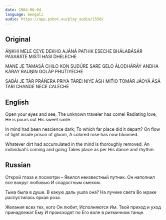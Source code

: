 ```yaml
---
date: 1984-06-04
language: bengali
audio: https://app.psbot.eu/play_audio/1550/
---
```


## Original

ÁṊKHI MELE CEYE DEKHO
AJÁNÁ PATHIK ESECHE
BHÁLABÁSÁR PASARÁTE
MIŚT́I HÁSI D́HELECHE

MANE JE TAMASÁ CHILO
KON SUDÚRE SARE GELO
ÁLODHÁRÁY ANDHA KÁRAY
RAUṊIN GOLÁP PHUT́IYECHE

SABÁI JE TÁR PRÁŃERA PRIYA
TÁREI NIYE ÁSH MIT́IO
TOMÁR JÁOYÁ ÁSÁ TÁRI
CHANDE NECE CALECHE

## English

Open your eyes and see,
The unknown traveler has come!
Radiating love, He is pours out
His sweet smile.

In mind had been nescience dark;
To which far place did it depart?
On flow of light inside prison of gloom,
A colored rose has now bloomed.

Whatever dirt had accumulated in the mind
Is thoroughly removed.
An individual's coming and going
Takes place as per His dance and rhythm.

## Russian

Открой глаза и посмотри –
Явился неизвестный путник.
Он наполнил все вокруг любовью
И сладостным смехом.

Тьма была в душе.
В какую даль ушла она?
На лучике света
Во мраке распустилась яркая роза.

Желания всех тех, кого Он любит,
Исполняются Им.
Твой приход и уход принадлежат Ему
И происходят по Его воле в ритмичном танце.
